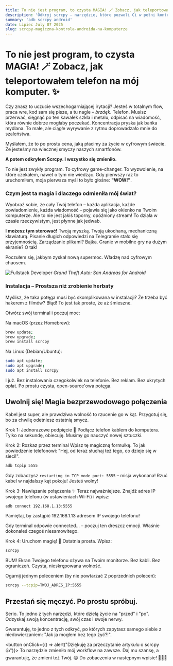 ```yaml
---
title: To nie jest program, to czysta MAGIA! 🪄 Zobacz, jak teleportowałem telefon na mój komputer. ✨
description: 'Odkryj scrcpy – narzędzie, które pozwoli Ci w pełni kontrolować telefon z Androidem z komputera. Zobacz, jak prosta instalacja i konfiguracja odmienią Twój workflow!'
summary: 'adb scrcpy android'
date: Lipiec July 07 2025
slug: scrcpy-magiczna-kontrola-androida-na-komputerze
---
```


# To nie jest program, to czysta MAGIA! 🪄 Zobacz, jak teleportowałem telefon na mój komputer. ✨

Czy znasz to uczucie wszechogarniającej irytacji? Jesteś w totalnym flow, praca wre, kod sam się pisze, a tu nagle – *brzdęk*. Telefon. Musisz przerwać, sięgnąć po ten kawałek szkła i metalu, odpisać na wiadomość, która równie dobrze mogłaby poczekać. Koncentracja pryska jak bańka mydlana. To małe, ale ciągłe wyrywanie z rytmu doprowadzało mnie do szaleństwa.

Myślałem, że to po prostu cena, jaką płacimy za życie w cyfrowym świecie. Że jesteśmy na wiecznej smyczy naszych smartfonów.

**A potem odkryłem Scrcpy. I wszystko się zmieniło.**

To nie jest zwykły program. To cyfrowy game-changer. To wyzwolenie, na które czekałem, nawet o tym nie wiedząc. Gdy pierwszy raz to uruchomiłem, moja pierwsza myśl to było głośne: **"WOW!"**.

### Czym jest ta magia i dlaczego odmieniła mój świat?

Wyobraź sobie, że cały Twój telefon – każda aplikacja, każde powiadomienie, każda wiadomość – pojawia się jako okienko na Twoim komputerze. Ale to nie jest jakiś toporny, opóźniony stream! To działa w czasie rzeczywistym, jest płynne jak jedwab.

**I możesz tym sterować!** Twoją myszką. Twoją ukochaną, mechaniczną klawiaturą. Pisanie długich odpowiedzi na Telegramie stało się przyjemnością. Zarządzanie plikami? Bajka. Granie w mobilne gry na dużym ekranie? O tak!

Poczułem się, jakbym zyskał nową supermoc. Władzę nad cyfrowym chaosem.

![Fullstack Developer](https://filedn.eu/lPq6O1K7j8DR1n7JwTuYjYz/img/blog/gta.jpg)
*Grand Theft Auto: San Andreas for Android*

### Instalacja – Prostsza niż zrobienie herbaty

Myślisz, że taka potęga musi być skomplikowana w instalacji? Że trzeba być hakerem z filmów? Błąd! To jest tak proste, że aż śmieszne.

Otwórz swój terminal i poczuj moc:

Na macOS (przez Homebrew):

```bash
brew update;
brew upgrade;
brew install scrcpy
```

Na Linux (Debian/Ubuntu):

```bash
sudo apt update;
sudo apt upgrade;
sudo apt install scrcpy
```

I już. Bez instalowania czegokolwiek na telefonie. Bez reklam. Bez ukrytych opłat. Po prostu czysta, open-source'owa potęga.

## Uwolnij się! Magia bezprzewodowego połączenia

Kabel jest super, ale prawdziwa wolność to rzucenie go w kąt. Przygotuj się, bo za chwilę odetniesz ostatnią smycz.

Krok 1: Jednorazowe podpięcie 🔌
Podłącz telefon kablem do komputera. Tylko na sekundę, obiecuję. Musimy go nauczyć nowej sztuczki.

Krok 2: Rozkaz przez terminal
Wpisz tę magiczną formułkę. To jak powiedzenie telefonowi: "Hej, od teraz słuchaj też tego, co dzieje się w sieci!".

```bash
adb tcpip 5555
```

Gdy zobaczysz `restarting in TCP mode port: 5555` – misja wykonana! Rzuć kabel w najdalszy kąt pokoju! Jesteś wolny!

Krok 3: Nawiązanie połączenia ✨
Teraz najważniejsze. Znajdź adres IP swojego telefonu (w ustawieniach Wi-Fi) i wpisz:

```bash
adb connect 192.168.1.13:5555
```

Pamiętaj, by zastąpić 192.168.1.13 adresem IP swojego telefonu!

Gdy terminal odpowie connected... – poczuj ten dreszcz emocji. Właśnie dokonałeś czegoś niesamowitego.

Krok 4: Uruchom magię! 🚀
Ostatnia prosta. Wpisz:

```bash
scrcpy
```

BUM! Ekran Twojego telefonu ożywa na Twoim monitorze. Bez kabli. Bez ograniczeń. Czysta, nieskrępowana wolność.

Ogarnij jednym poleceniem (by nie powtarzać 2 poprzednich poleceń):

```bash
scrcpy --tcpip=TWOJ_ADRES_IP:5555
```

## Przestań się męczyć. Po prostu spróbuj.
Serio. To jedno z tych narzędzi, które dzielą życie na "przed" i "po". Odzyskaj swoją koncentrację, swój czas i swoje nerwy.

Gwarantuję, to jedno z tych odkryć, po których zapytasz samego siebie z niedowierzaniem: "Jak ja mogłem bez tego żyć?!".


<button onClick={() => alert("Dziękuję za przeczytanie artykułu o scrcpy 👍")}>
  To narzędzie zmieniło mój workflow na zawsze. Daj mu szansę, a gwarantuję, że zmieni też Twój.
 😊 Do zobaczenia w następnym wpisie! 🧙‍♂️🌟
</button>
